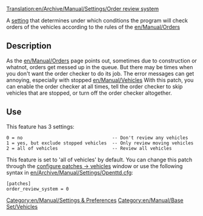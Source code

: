 [[Translation:en/Archive/Manual/Settings/Order review system]]

A [[en/Archive/Manual/Settings/Advanced Settings|setting]] that determines under which conditions the program will check orders of the vehicles according to the rules of the [[en/Manual/Orders]]

== Description ==

As the [[en/Manual/Orders]] page points out, sometimes due to construction or whatnot, orders get messed up in the queue.  But there may be times when you don't want the order checker to do its job.  The error messages can get annoying, especially with stopped [[en/Manual/Vehicles]]  With this patch, you can enable the order checker at all times, tell the order checker to skip vehicles that are stopped, or turn off the order checker altogether.

== Use ==

This feature has 3 settings:

 0 = no                                 -- Don't review any vehicles
 1 = yes, but exclude stopped vehicles  -- Only review moving vehicles
 2 = all of vehicles                    -- Review all vehicles

This feature is set to 'all of vehicles' by default. You can change this patch through the [[en/Archive/Manual/Settings/Configuring patches/Vehicles|configure patches -> vehicles]] window or use the following syntax in [[en/Archive/Manual/Settings/Openttd.cfg]]:

 [patches]
 order_review_system = 0

[[Category:en/Manual/Settings & Preferences]]
[[Category:en/Manual/Base Set/Vehicles]]